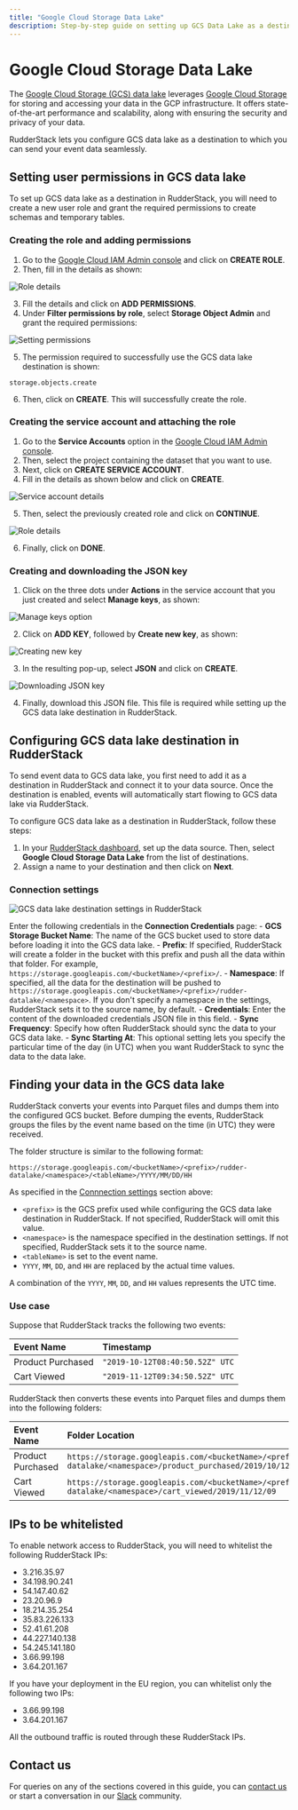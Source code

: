 ```yaml
---
title: "Google Cloud Storage Data Lake"
description: Step-by-step guide on setting up GCS Data Lake as a destination in RudderStack.
---
```


# Google Cloud Storage Data Lake

The [Google Cloud Storage (GCS) data lake](https://cloud.google.com/architecture/build-a-data-lake-on-gcp) leverages [Google Cloud Storage](https://cloud.google.com/storage) for storing and accessing your data in the GCP infrastructure. It offers state-of-the-art performance and scalability, along with ensuring the security and privacy of your data.

RudderStack lets you configure GCS data lake as a destination to which you can send your event data seamlessly.

## Setting user permissions in GCS data lake

To set up GCS data lake as a destination in RudderStack, you will need to create a new user role and grant the required permissions to create schemas and temporary tables.

### Creating the role and adding permissions

1. Go to the [Google Cloud IAM Admin console](https://console.cloud.google.com/iam-admin/roles) and click on **CREATE ROLE**.
2. Then, fill in the details as shown:

<img src="../assets/dw-integrations/gcs-datalake-2.png" alt="Role details" />

3. Fill the details and click on **ADD PERMISSIONS**.
4. Under **Filter permissions by role**, select **Storage Object Admin** and grant the required permissions:

<img src="../assets/dw-integrations/gcs-datalake-3.png" alt="Setting permissions" />

5. The permission required to successfully use the GCS data lake destination is shown:

```
storage.objects.create
```
6. Then, click on **CREATE**. This will successfully create the role.

### Creating the service account and attaching the role

1. Go to the **Service Accounts** option in the [Google Cloud IAM Admin console](https://console.cloud.google.com/iam-admin/serviceaccounts).
2. Then, select the project containing the dataset that you want to use.
3. Next, click on **CREATE SERVICE ACCOUNT**.
4. Fill in the details as shown below and click on **CREATE**.

<img src="../assets/dw-integrations/gcs-datalake-4.png" alt="Service account details" />

5. Then, select the previously created role and click on **CONTINUE**.

<img src="../assets/dw-integrations/gcs-datalake-5.png" alt="Role details" />

6. Finally, click on **DONE**.

### Creating and downloading the JSON key

1. Click on the three dots under **Actions** in the service account that you just created and select **Manage keys**, as shown:

<img src="../assets/dw-integrations/gcs-datalake-6.png" alt="Manage keys option" />

2. Click on **ADD KEY**, followed by **Create new key**, as shown:

<img src="../assets/dw-integrations/gcs-datalake-7.png" alt="Creating new key" />

3. In the resulting pop-up, select **JSON** and click on **CREATE**.

<img src="../assets/dw-integrations/gcs-datalake-8.png" alt="Downloading JSON key" />

4. Finally, download this JSON file. This file is required while setting up the GCS data lake destination in RudderStack.

## Configuring GCS data lake destination in RudderStack

To send event data to GCS data lake, you first need to add it as a destination in RudderStack and connect it to your data source. Once the destination is enabled, events will automatically start flowing to GCS data lake via RudderStack.

To configure GCS data lake as a destination in RudderStack, follow these steps:

1. In your [RudderStack dashboard](https://app.rudderstack.com), set up the data source. Then, select **Google Cloud Storage Data Lake** from the list of destinations.
2. Assign a name to your destination and then click on **Next**.

### Connection settings

<img src="../assets/dw-integrations/gcs-datalake-1.png" alt="GCS data lake destination settings in RudderStack" />

Enter the following credentials in the **Connection Credentials** page:
    - **GCS Storage Bucket Name**: The name of the GCS bucket used to store data before loading it into the GCS data lake.
    - **Prefix**: If specified, RudderStack will create a folder in the bucket with this prefix and push all the data within that folder. For example, `https://storage.googleapis.com/<bucketName>/<prefix>/`.
    - **Namespace**: If specified, all the data for the destination will be pushed to `https://storage.googleapis.com/<bucketName>/<prefix>/rudder-datalake/<namespace>`. If you don't specify a namespace in the settings, RudderStack sets it to the source name, by default.
    - **Credentials**: Enter the content of the downloaded credentials JSON file in this field.
    - **Sync Frequency**: Specify how often RudderStack should sync the data to your GCS data lake.
    - **Sync Starting At**: This optional setting lets you specify the particular time of the day (in UTC) when you want RudderStack to sync the data to the data lake.

## Finding your data in the GCS data lake

RudderStack converts your events into Parquet files and dumps them into the configured GCS bucket. Before dumping the events, RudderStack groups the files by the event name based on the time (in UTC) they were received. 

The folder structure is similar to the following format:

```
https://storage.googleapis.com/<bucketName>/<prefix>/rudder-datalake/<namespace>/<tableName>/YYYY/MM/DD/HH
```

As specified in the [Connnection settings](#connection-settings) section above:

* `<prefix>` is the GCS prefix used while configuring the GCS data lake destination in RudderStack. If not specified, RudderStack will omit this value.
* `<namespace>` is the namespace specified in the destination settings. If not specified, RudderStack sets it to the source name.
* `<tableName>` is set to the event name.
* `YYYY`, `MM`, `DD`, and `HH` are replaced by the actual time values.

<div class="infoBlock">

A combination of the `YYYY`, `MM`, `DD`, and `HH` values represents the UTC time.
</div>

### Use case

Suppose that RudderStack tracks the following two events:

| Event Name             | Timestamp                                        |
| :-------------------| :----------------------------------|
| Product Purchased | `"2019-10-12T08:40:50.52Z" UTC` |
| Cart Viewed             | `"2019-11-12T09:34:50.52Z" UTC`  |

RudderStack then converts these events into Parquet files and dumps them into the following folders:

| Event Name             | Folder Location  |
| :-------------------| :----------------|
| Product Purchased | `https://storage.googleapis.com/<bucketName>/<prefix>/rudder-datalake/<namespace>/product_purchased/2019/10/12/08` |
| Cart Viewed             | `https://storage.googleapis.com/<bucketName>/<prefix>/rudder-datalake/<namespace>/cart_viewed/2019/11/12/09`              |

## IPs to be whitelisted

To enable network access to RudderStack, you will need to whitelist the following RudderStack IPs:

- 3.216.35.97
- 34.198.90.241
- 54.147.40.62
- 23.20.96.9
- 18.214.35.254
- 35.83.226.133
- 52.41.61.208
- 44.227.140.138
- 54.245.141.180
- 3.66.99.198
- 3.64.201.167

<div class="infoBlock">

If you have your deployment in the EU region, you can whitelist only the following two IPs:
<ul>
<li>3.66.99.198</li>
<li>3.64.201.167</li>
</ul>
</div>

<div class="infoBlock">

All the outbound traffic is routed through these RudderStack IPs.
</div>

## Contact us

For queries on any of the sections covered in this guide, you can [contact us](mailto:%20docs@rudderstack.com) or start a conversation in our [Slack](https://rudderstack.com/join-rudderstack-slack-community) community.
